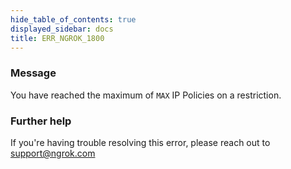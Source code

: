 ```yaml
---
hide_table_of_contents: true
displayed_sidebar: docs
title: ERR_NGROK_1800
---
```


### Message

You have reached the maximum of `MAX` IP Policies on a restriction.

<ErrorDetails />

### Further help

If you're having trouble resolving this error, please reach out to [support@ngrok.com](mailto:support@ngrok.com?subject=Help%20with%20ERR_NGROK_1800)
